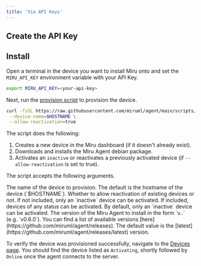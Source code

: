 ```yaml
---
title: 'Via API Keys'
---
```



## Create the API Key
<CreateAPIKey />

## Install

Open a terminal in the device you want to install Miru onto and set the `MIRU_API_KEY` environment variable with your API Key.

```bash
export MIRU_API_KEY=<your-api-key>
```

Next, run the [provision script](https://github.com/miruml/agent/blob/main/scripts/install/provision.sh) to provision the device. 

```bash
curl -fsSL https://raw.githubusercontent.com/miruml/agent/main/scripts/install/provision.sh | sh -s -- \
 --device-name=$HOSTNAME \
 --allow-reactivation=true
```

The script does the following:
1. Creates a new device in the Miru dashboard (if it doesn't already exist).
2. Downloads and installs the Miru Agent debian package.
3. Activates an `inactive` or reactivates a previously activated device (if `--allow-reactivation` is set to true).

The script accepts the following arguments.

<ParamField path="--device-name" type="string">
    The name of the device to provision. The default is the hostname of the device (`$HOSTNAME`).
</ParamField>

<ParamField path="--allow-reactivation" type="boolean">
Whether to allow reactivation of existing devices or not. If not included, only an `inactive` device can be activated. If included, devices of any status can be activated. By default, only an `inactive` device can be activated.
</ParamField>

<ParamField path="--version" type="string">
    The version of the Miru Agent to install in the form `v<major>.<minor>.<patch>` (e.g. `v0.6.0`). You can find a list of available versions [here](https://github.com/miruml/agent/releases). The default value is the [latest](https://github.com/miruml/agent/releases/latest) version.
</ParamField>

To verify the device was provisioned successfully, navigate to the [Devices page](https://configs.miruml.com/devices). You should find the device listed as `Activating`, shortly followed by `Online` once the agent connects to the server.